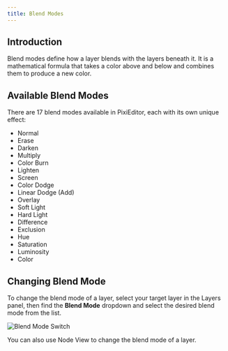```yaml
---
title: Blend Modes
---
```



## Introduction

Blend modes define how a layer blends with the layers beneath it. It is a mathematical formula that takes a color above and below and combines them to produce a new color.

## Available Blend Modes

There are 17 blend modes available in PixiEditor, each with its own unique effect:

- Normal
- Erase
- Darken
- Multiply
- Color Burn
- Lighten
- Screen
- Color Dodge
- Linear Dodge (Add)
- Overlay
- Soft Light
- Hard Light
- Difference
- Exclusion
- Hue
- Saturation
- Luminosity
- Color

## Changing Blend Mode

To change the blend mode of a layer, select your target layer in the Layers panel, then find the **Blend Mode** dropdown and select the desired blend mode from the list.

<Image src={blendModeSwitch} alt="Blend Mode Switch" />

You can also use Node View to change the blend mode of a layer.